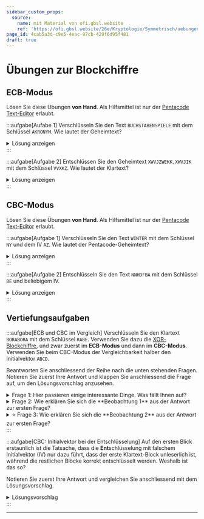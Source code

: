 ```yaml
---
sidebar_custom_props:
  source:
    name: mit Material von ofi.gbsl.website
    ref: 'https://ofi.gbsl.website/26e/Kryptologie/Symmetrisch/uebungen'
page_id: 4cab5a3d-c9e5-4eac-97cb-429f6d95f481
draft: true
---
```


# Übungen zur Blockchiffre
## ECB-Modus
Lösen Sie diese Übungen **von Hand**. Als Hilfsmittel ist nur der [Pentacode Text-Editor](Block-Chaining#xor-blockchiffre-ausprobieren) erlaubt.

:::aufgabe[Aufabe 1]
Verschlüsseln Sie den Text `BUCHSTABENSPIELE` mit dem Schlüssel `AKRONYM`. Wie lautet der Geheimtext?

<details>
  <summary>Lösung anzeigen</summary>
  <div>C?QG.MLCN--?PHMN</div>
</details>
:::

:::aufgabe[Aufgabe 2]
Entschlüssen Sie den Geheimtext `XWVJZWEKK,XWVJIK` mit dem Schlüssel `VVXKZ`. Wie lautet der Klartext?

<details>
  <summary>Lösung anzeigen</summary>
  <div>NANA ASS ANANAS.</div>
</details>
:::

## CBC-Modus
Lösen Sie diese Übungen **von Hand**. Als Hilfsmittel ist nur der [Pentacode Text-Editor](Block-Chaining#xor-blockchiffre-ausprobieren) erlaubt.

:::aufgabe[Aufgabe 1]
Verschlüsseln Sie den Text `WINTER` mit dem Schlüssel `NY` und dem IV `AZ`. Wie lautet der Pentacode-Geheimtext?

<details>
  <summary>Lösung anzeigen</summary>
  <div>
    **Block 1:**
    - p: `10111 01001`
    - IV: `00001 11010`
    - nach XOR mit IV: `10110 10011`
    - k: `01110 11001`
    - c: `11000 01010`

    **Block 2:**
    - p: `01110 10100`
    - IV: `11000 01010`
    - nach XOR mit IV: `10110 11110`
    - c: `11000 00111`

    **Block 3:**
    - p: `00101 10010`
    - IV: `11000 00111`
    - nach XOR mit IV: `11101 10101`
    - c: `10011 01100`

    **Resultat:**<br/>
    `XJXGSL`
  </div>
</details>
:::

:::aufgabe[Aufgabe 2]
Entschlüsseln Sie den Text `NNHDFBA` mit dem Schlüssel `BE` und beliebigem IV.

<details>
  <summary>Lösung anzeigen</summary>
  <div>
    **Block 1:**
    - c: `01110 01110`
    - k: `00010 00101`
    - nach XOR mit Schlüssel: `01100 01011`
    - IV: beliebig...
    - p: abhängig von IV

    **Block 2:**
    - c: `01000 00100`
    - nach XOR mit Schlüssel: `01010 00001`
    - IV: `01110 01110`
    - p: `00100 01111`

    **Block 3:**
    - c: `00110 00010`
    - nach XOR mit Schlüssel: `00100 00111`
    - IV: `01000 00100`
    - p: `01100 00011`

    **Block 4:**
    - c: `00001`
    - nach XOR mit Schlüssel: `00011`
    - IV: `00110`
    - p: `00101`

    **Resultat:**<br/>
    `??DOLCE` (die ersten beiden Zeichen sind unbekannt)
  </div>
</details>
:::

## Vertiefungsaufgaben
:::aufgabe[ECB und CBC im Vergleich]
Verschlüsseln Sie den Klartext `BORABORA` mit dem Schlüssel `RABE`. Verwenden Sie dazu die [XOR-Blockchiffre](Block-Chaining#xor-blockchiffre-ausprobieren), und zwar zuerst im **ECB-Modus** und dann im **CBC-Modus**. Verwenden Sie beim CBC-Modus der Vergleichbarkeit halber den Initialvektor `ABCD`.

Beantworten Sie anschliessend der Reihe nach die unten stehenden Fragen. Notieren Sie zuerst Ihre Antwort und klappen Sie anschliessend die Frage auf, um den Lösungsvorschlag anzusehen.

<details>
  <summary>Frage 1: Hier passieren einige interessante Dinge. Was fällt Ihnen auf?</summary>
  <div>
    **Beobachtung 1:** Im ECB-Modus erhalten wir den Geheimtext `PNPDPNPD` - also zweimal hintereinander die Buchstabenfolge `PNPD`. Auch im Klartext `BORABORA` finden wir zweimal hintereinander die Buchstabenfolge `BORA`. Im CBC-Modus sehen wir diese Symmetrie nicht mehr.

     **Beobachtung 2:** Dafür taucht beim CBC-Modus im zweiten Block plötzlich der Initialvektor wieder auf - und zwar egal, mit welchen Initialvektor wir es versuchen.
  </div>
</details>

<details>
  <summary>Frage 2: Wie erklären Sie sich die **Beobachtung 1** aus der Antwort zur ersten Frage?</summary>
  <div>
    Im ECB-Modus wird jeder Block mit den gleichen Schlüssel verschlüsselt. Wenn also zwei Klartextblöcke identisch sind, dann werden auch die resultierenden Geheimtextblöcke identisch sein. Da der Schlüssel `RABE` genau halb so lang ist wie der Klartext `BORABORA` verschlüsseln wir also zweimal den Klartextblock `BORA` mit dem Schlüssel `RABE` und erhalten somit zweimal den Geheimtextblock `PNPD`.

    Beim CBC-Modus sehen wir dieses Verhalten nicht mehr, weil wir dort für jeden Block $n$ den Output des vorangehenden Blocks $n-1$ als zusätzlichen Input verwenden. Tatsächlich ist dies genau die Idee hinter diesem Verknüpfen von Blöcken.
  </div>
</details>

<details>
  <summary>⭐️ Frage 3: Wie erklären Sie sich die **Beobachtung 2** aus der Antwort zur ersten Frage?</summary>
  <div>
    Für diese Erklärung verwenden wir für die XOR-Operation das mathematische Symbol $\oplus$. Der Leserlichkeit halber verzichten wir zudem darauf, den Text jeweils explizit ins Binärformat umzuwandeln. Tatsächlich ist die XOR-Funktion aber natürlich nicht für Buchstaben, sonder nur für Binärzahlen definiert!

    Mithilfe der [Wahrheitstabelle für die XOR-Verschlüsselung](XOR) können Sie sich leicht davon überzeugen, dass folgende Gesetze gelten:

    - $x \oplus x = 0$
    - $x \oplus 0 = 0 \oplus x = x$

    Wenn wir nun das Resultat für den ersten Block berechnen wollen, so nehmen wir zuerst den Klartextblock `BORA` und den Initialvektor `ABCD` und rechnen $\text{ BORA } \oplus \text{ ABCD }$. Diesen Input verschlüsseln wir mit der XOR-Verschlüsselung mit dem Schlüsse `RABE` und erhalten somit insgesamt

    $$\text{ BORA } \oplus \text{ ABCD } \oplus \text{ RABE }$$

    Für den zweiten Block verwenden wir diesen Output des ersten Blocks nun aber auch wieder als Input. Auch hier ist der Klartextblock wieder `BORA` und der Schlüssel wieder `RABE`. Also erhalten wir für den zweiten Block folgenden Geheimtext:

    $$\text{ BORA } \oplus (\text{ BORA } \oplus \text{ ABCD } \oplus \text{ RABE }) \oplus \text{ RABE }$$

    Wenn wir die Klammern entfernen (die dienen lediglich der Übersicht), so erhalten wir folgende Berechnung:

    $$\text{ BORA } \oplus \text{ BORA } \oplus \text{ ABCD } \oplus \text{ RABE } \oplus \text{ RABE }$$

    Weil aber $x \oplus x = 0$ gilt, können wir diese Berechnung wie folgt kürzen:

    $$0 \oplus \text{ ABCD } \oplus 0$$

    Und weil wir wissen, dass $x \oplus 0 = 0 \oplus x = x$ gilt, so ergibt sich:

    $$0 \oplus \text{ ABCD } \oplus 0 = \text{ ABCD }$$

    Dieses Phänomen tritt also nur deshalb auf, weil wir als Verschlüsselungsmechanismus die XOR-Verschlüsselung verwenden, die "zufällig" auch für die Verkettung verwendet wird. Bei echten Anwendungen von CBC verwenden wir andere, sicherere Verschlüsselungsmechanismen und werden diese Regelmässigkeit deshalb dort nicht antreffen.
  </div>
</details>
:::

:::aufgabe[CBC: Initialvektor bei der Entschlüsselung]
Auf den ersten Blick erstaunlich ist die Tatsache, dass die **Ent**schlüsselung mit falschem Initialvektor (IV) nur dazu führt, dass der erste Klartext-Block unleserlich ist, während die restlichen Blöcke korrekt entschlüsselt werden. Weshalb ist das so?

Notieren Sie zuerst Ihre Antwort und vergleichen Sie anschliessend mit dem Lösungsvorschlag.

<details>
  <summary>Lösungsvorschlag</summary>
  <div>
    Bei der **ver**schlüsselung verwenden wir den IV als zusätzlichen Input, wenn wir den ersten Block verschlüsseln. Da wir für jeden weiteren Block $n$ den Output des vorangehenden Blocks $n-1$ als zusätzlichen Input verwenden, zieht sich bei der Verschlüsselung jede Veränderung am IV durch die gesamte Kette hindurch.

    Bei der **ent**schlüsselung passiert alles in umgekehrter Reihenfolge. Den Klartext eines Blocks $n$ erhalten wir, indem wir den Geheimtext dieses Blocks zuerst mit dem Schlüssel entschlüsseln und das Resultat anschliessend mit dem **Geheimtext des vorangehenden Blocks** $n-1$ (und nicht etwa mit dem Resultat seiner Entschlüsselung) XOR-verrechnen. Der ursprünglich verwendete IV ist in den beiden Geheimtexten bei der Verschlüsselung "hineingerechnet" worden und wir müssen ihn in diesem Moment für die Entschlüsselung nicht kennen.

    Lediglich für den ersten Block haben wir keinen solchen vorangehenden Block $n-1$. Hier müssen wir den ursprünglich verwendeten IV kennen und anwenden. Wenn wir hier den falschen IV verwenden, dann wir der erste Block unleserlich - jedoch hat dies eben keinen Einfluss auf alle anderen Blocks.
  </div>
</details>
:::

---
